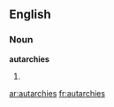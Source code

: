 ==English==

===Noun===
'''autarchies'''

# {{plural of|[[autarchy]]}}

[[ar:autarchies]]
[[fr:autarchies]]
